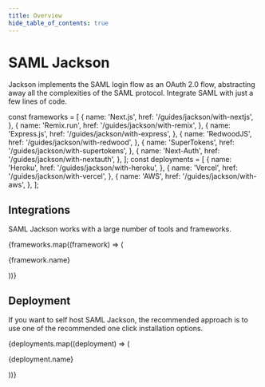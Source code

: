 ```yaml
---
title: Overview
hide_table_of_contents: true
---
```


# SAML Jackson

Jackson implements the SAML login flow as an OAuth 2.0 flow, abstracting away all the complexities of the SAML protocol. Integrate SAML with just a few lines of code.

const frameworks = [
  {
    name: 'Next.js',
    href: '/guides/jackson/with-nextjs',
  },
  {
    name: 'Remix.run',
    href: '/guides/jackson/with-remix',
  },
  {
    name: 'Express.js',
    href: '/guides/jackson/with-express',
  },
  {
    name: 'RedwoodJS',
    href: '/guides/jackson/with-redwood',
  },
  {
    name: 'SuperTokens',
    href: '/guides/jackson/with-supertokens',
  },
  {
    name: 'Next-Auth',
    href: '/guides/jackson/with-nextauth',
  },
];
const deployments = [
  {
    name: 'Heroku',
    href: '/guides/jackson/with-heroku',
  },
  {
    name: 'Vercel',
    href: '/guides/jackson/with-vercel',
  },
  {
    name: 'AWS',
    href: '/guides/jackson/with-aws',
  },
];

## Integrations

SAML Jackson works with a large number of tools and frameworks.

<div class="container" style={{ padding: 0 }}>
  <div class="row is-multiline">
    {frameworks.map((framework) => (
      <div key={framework.name} class="col col--3">
        <Link class="card" to={framework.href}>
          <div
            class="card__body"
            style={{ display: 'flex', gap: 20, alignItems: 'center' }}
          >
            <ArrowIcon width="30" style={{ display: 'block', maxHeight: 30 }} />
            <p>{framework.name}</p>
          </div>
        </Link>
      </div>
    ))}
  </div>
</div>

## Deployment

If you want to self host SAML Jackson, the recommended approach is to use one of the recommended one click installation options.

<div class="container" style={{ padding: 0 }}>
  <div class="row is-multiline">
    {deployments.map((deployment) => (
      <div key={deployment.name} class="col col--3">
        <Link class="card" to={deployment.href}>
          <div
            class="card__body"
            style={{ display: 'flex', gap: 20, alignItems: 'center' }}
          >
            <ArrowIcon width="30" style={{ display: 'block', maxHeight: 30 }} />
            <p>{deployment.name}</p>
          </div>
        </Link>
      </div>
    ))}
  </div>
</div>
